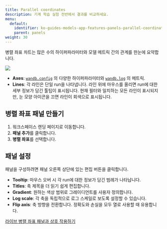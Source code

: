 ```yaml
---
title: Parallel coordinates
description: 기계 학습 실험 전반에서 결과를 비교하세요.
menu:
  default:
    identifier: ko-guides-models-app-features-panels-parallel-coordinates
    parent: panels
weight: 30
---
```


병렬 좌표 차트는 많은 수의 하이퍼파라미터와 모델 메트릭 간의 관계를 한눈에 요약합니다.

<Frame>
    <img src="/images/app_ui/parallel_coordinates.gif"  />
</Frame>

*   **Axes**: [`wandb.config`](/ko/guides/track/config/) 의 다양한 하이퍼파라미터와 [`wandb.log`](/ko/guides/track/log/) 의 메트릭.
*   **Lines**: 각 라인은 단일 run을 나타냅니다. 라인 위에 마우스를 올리면 run에 대한 세부 정보가 담긴 툴팁이 표시됩니다. 현재 필터와 일치하는 모든 라인이 표시되지만, 눈 모양 아이콘을 끄면 라인이 회색으로 표시됩니다.

## 병렬 좌표 패널 만들기

1.  워크스페이스 랜딩 페이지로 이동합니다.
2.  **패널 추가**를 클릭합니다.
3.  **병렬 좌표**를 선택합니다.

## 패널 설정

패널을 구성하려면 패널 오른쪽 상단에 있는 편집 버튼을 클릭합니다.

*   **Tooltip**: 마우스 오버 시 각 run에 대한 정보가 담긴 범례가 나타납니다.
*   **Titles**: 축 제목을 더 읽기 쉽게 편집합니다.
*   **Gradient**: 원하는 색상 범위로 그레이디언트를 사용자 정의합니다.
*   **Log scale**: 각 축을 독립적으로 로그 스케일로 보도록 설정할 수 있습니다.
*   **Flip axis**: 축 방향을 전환합니다. 정확도와 손실을 모두 열로 사용할 때 유용합니다.

[라이브 병렬 좌표 패널과 상호 작용하기](https://app.wandb.ai/example-team/sweep-demo/reports/Zoom-in-on-Parallel-Coordinates-Charts--Vmlldzo5MTQ4Nw)